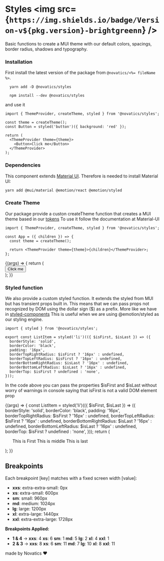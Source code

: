 

<Meta title="Styles/Intro" />

# Styles <img src={`https://img.shields.io/badge/Version-v${pkg.version}-brightgreenn`} />

Basic functions to create a MUI theme with our default colors, spacings, border radius, shadows and typography.

### Installation

First install the latest version of the package from `@novatics/<%= fileName %>`.

```shell
  yarn add -D @novatics/styles
```

```shell
  npm install --dev @novatics/styles
```

and use it

```tsx
import { ThemeProvider, createTheme, styled } from '@novatics/styles';

const theme = createTheme();
const Button = styled('button')({ background: 'red' });

return (
  <ThemeProvider theme={theme}>
    <Button>Click me</Button>
  </ThemeProvider>
);
```

### Dependencies

This component extends [Material UI](https://mui.com/material-ui/customization/theming/). Therefore is needed to install Material UI:

```bash
yarn add @mui/material @emotion/react @emotion/styled
```

### Create Theme

Our package provide a custon createTheme function that creates a MUI theme based in our [tokens](/docs/tokens--colors)
To use it follow the documentation at Material-UI

```tsx
import { ThemeProvider, createTheme, styled } from '@novatics/styles';

const App = ({ children }) => {
  const theme = createTheme();

  return <ThemeProvider theme={theme}>{children}</ThemeProvider>;
};
```

<Canvas>
  <Story name="Create Theme">
    {(args) => {
      return (
        <div style={{ display: 'flex', justifyContent: 'center' }}>
          <Button variant="contained">Click me</Button>
        </div>
      );
    }}
  </Story>
</Canvas>

### Styled function

We also provide a custom styled function. It extends the styled from MUI but has transient props built in.
This means that we can pass props not recognized by DOM using the dollar sign ($) as a prefix. More like we have in [styled-components](https://styled-components.com/docs/api#using-custom-props)
This is useful when we are using @emotion/styled as our styling engine.

```tsx
import { styled } from '@novatics/styles';

export const ListItem = styled('li')(({ $isFirst, $isLast }) => ({
  borderStyle: 'solid',
  borderColor: 'black',
  padding: '16px',
  borderTopRightRadius: $isFirst ? '16px' : undefined,
  borderTopLeftRadius: $isFirst ? '16px' : undefined,
  borderBottomRightRadius: $isLast ? '16px' : undefined,
  borderBottomLeftRadius: $isLast ? '16px' : undefined,
  borderTop: $isFirst ? undefined : 'none',
}));
```

In the code above you can pass the properties $isFirst and $isLast without worry of warnings in console saying that isFirst is not a valid DOM element prop

<Canvas>
  <Story name="Styled Function">
    {(args) => {
      const ListItem = styled('li')(({ $isFirst, $isLast }) => ({
        borderStyle: 'solid',
        borderColor: 'black',
        padding: '16px',
        borderTopRightRadius: $isFirst ? '16px' : undefined,
        borderTopLeftRadius: $isFirst ? '16px' : undefined,
        borderBottomRightRadius: $isLast ? '16px' : undefined,
        borderBottomLeftRadius: $isLast ? '16px' : undefined,
        borderTop: $isFirst ? undefined : 'none',
      }));
      return (
        <ul
          style={{
            listStyleType: 'none',
          }}
        >
          <ListItem $isFirst>This is First</ListItem>
          <ListItem>This is middle</ListItem>
          <ListItem $isLast>This is last</ListItem>
        </ul>
      );
    }}
  </Story>
</Canvas>

## Breakpoints

Each breakpoint [key] matches with a fixed screen width [value]:

- **xxs**: extra-extra-small: 0px
- **xs**: extra-small: 600px
- **sm**: small: 960px
- **md**: medium: 1024px
- **lg**: large: 1200px
- **xl**: extra-large: 1440px
- **xxl**: extra-extra-large: 1728px

<Canvas>
  <Story name="Breakpoints">
    <GridBreakpoints />
  </Story>
</Canvas>

**Breakpoints Applied:**

- **1 & 4** -> **xxs**: 4 **xs**: 6 **sm**: 1 **md**: 5 **lg**: 2 **xl**: 4 **xxl**: 1
- **2 & 3** -> **xxs**: 8 **xs**: 6 **sm**: 11 **md**: 7 **lg**: 10 **xl**: 8 **xxl**: 11

made by Novatics ❤
